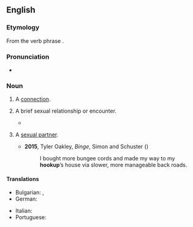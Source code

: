 {{also|hook up}}
==English==

===Etymology===
From the verb phrase {{m|en|hook up}}.

===Pronunciation===
* {{audio|en|En-au-hookup.ogg|Audio (AU)}}

===Noun===
{{en-noun}}

# {{lb|en|sometimes|attributive}} A [[connection]].
#: {{ux|en|The plumber came to fix the sewer '''hookup'''.}}
#: {{ux|en|I need to buy some '''hookup''' wire.}}
# {{lb|en|slang}} A brief sexual relationship or encounter.
#: {{syn|en|fling}}
#* {{quote-web|en|date=2013-03-10|author=Jenna Wortham|title=How Grindr Is Changing the Way We Connect|work=New York Times|url=https://bits.blogs.nytimes.com/2013/03/10/how-grindr-is-changing-the-way-we-all-connect/|passage=Grindr’s main purpose is to facilitate '''hookups''' that are “spontaneous and intimate,” he said.}}
#: {{ux|en|He met his two most recent partners at bars, and expressed strong ambivalence and dislike of meeting partners online, but reported half a dozen additional '''hookups''' with partners met online.}}
# {{lb|en|slang}} A [[sexual partner]].
#* '''2015''', Tyler Oakley, ''Binge'', Simon and Schuster ({{ISBN|9781471145148}})
#*: I bought more bungee cords and made my way to my '''hookup'''’s house via slower, more manageable back roads.
#: {{ux|en|The predominant way of finding a '''hookup''' or sexual partner would be going online.}}

====Translations====
{{trans-top|connection}}
* Bulgarian: {{t+|bg|съединение|n}}, {{t|bg|захващане|n}}
* German: {{t+|de|Anschluss|m}}
{{trans-mid}}
* Italian: {{t+|it|attacco}}
* Portuguese: {{t+|pt|conexão}}
{{trans-bottom}}

{{trans-see|brief sexual relationship|fling}}